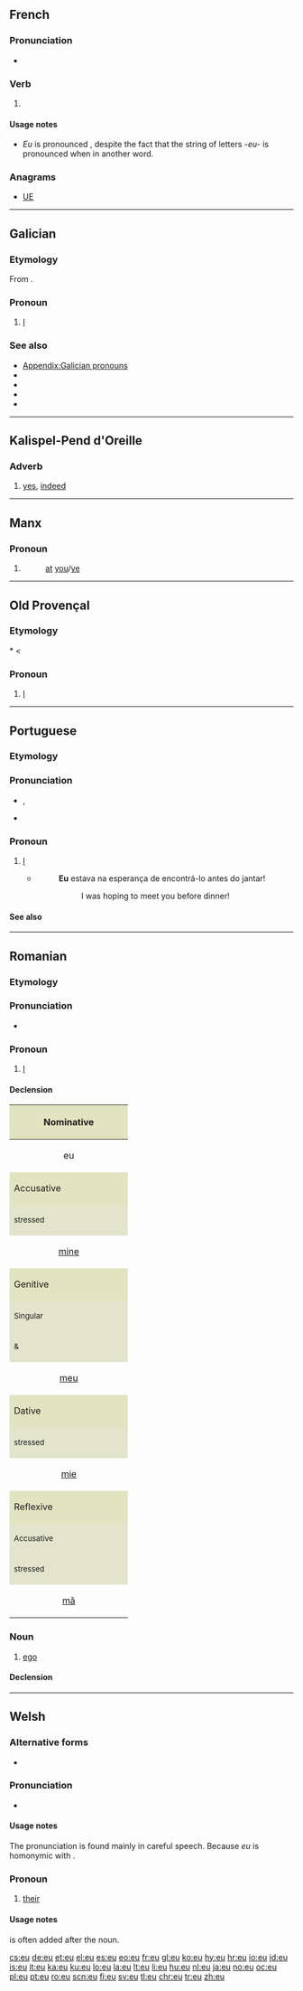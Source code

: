 {{also|Eu|EU|.eu|eu-|eü}}
==French==

===Pronunciation===
* {{IPA|/y/|lang=fr}}

===Verb===
{{fr-past participle}}

# {{past participle of|avoir|lang=fr}}

====Usage notes====
* ''Eu'' is pronounced {{IPAChar|/y/}}, despite the fact that the string of letters ''-eu-'' is pronounced {{IPAchar|/œ/}} when in another word.

===Anagrams===
* [[UE#French|UE]]

----

==Galician==

===Etymology===
From {{etyl|la|gl}} {{term|ego|lang=la}}.

===Pronoun===
{{gl-pron|form=nomonly|obl=min|dat=me|acc=me}}

# [[I]] {{qualifier|singular first-person personal pronoun}}

===See also===
* [[Appendix:Galician pronouns]]
* {{l|gl|comigo}}
* {{l|gl|me}}
* {{l|gl|meu}}
* {{l|gl|min}}

----

==Kalispel-Pend d'Oreille==

===Adverb===
{{infl|fla|adverb}}

# [[yes]], [[indeed]]

----

==Manx==

===Pronoun===
{{infl|gv|prepositional pronoun|emphatic form|euish}}

# {{form of|2nd person plural/formal|ec|lang=gv}}
#: [[at]] [[you]]/[[ye]]

----

==Old Provençal==

===Etymology===
{{etyl|VL.|pro}} *{{term||eo|lang=la}} < {{etyl|la|pro}} {{term|ego|lang=la}}

===Pronoun===
{{infl|pro|pronoun}}

# [[I]] {{gloss|first-person singular subject pronoun}}

----

==Portuguese==

===Etymology===
{{etyl|la|pt}} {{term|ego|lang=la}}

===Pronunciation===
* {{IPA|lang=pt|/eu/}}, {{SAMPA|/eu/}}
* {{hyphenation|eu}}

===Pronoun===
{{infl|pt|pronoun}}

# [[I]]
#* {{RQ:Harry Potter|6|pt-BR|page=184}}
#*: '''Eu''' estava na esperança de encontrá-lo antes do jantar!
#*:: I was hoping to meet you before dinner!

====See also====
{{Portuguese personal pronouns}}

----

==Romanian==

===Etymology===
{{etyl|la|ro}} {{term|ego|lang=la}}

===Pronunciation===
* {{IPA|[jew]|[jo]|lang=ro}}

===Pronoun===
{{infl|ro|personal pronoun|first-person singular}}

# [[I]]

====Declension====

{| style="background:#F0F0F0" cellpadding="3"
|-
! colspan="4" style="height:3em;background:#e2e4c0" | Nominative
|-
| colspan="4" align="center"| eu

|-
! colspan="4" style="height:3em;background:#e2e4c0" | Accusative
|-
! colspan="2" width="50%" style="background:#e2e4cb" | <small>stressed</small>
! colspan="2" width="50%" style="background:#e2e4cb" | <small>unstressed</small>
|-
| colspan="2" align="center"| [[mine]]
| colspan="2" align="center"| [[mă]]

|-
! colspan="4" style="height:3em;background:#e2e4c0" | Genitive
|-
! colspan="2" width="50%" style="background:#e2e4cb" | <small>Singular</small>
! colspan="2" width="50%" style="background:#e2e4cb" | <small>Plural</small>
|-
! width="25%" style="background:#e2e4cb" | <small>{{m}} & {{n}}</small>
! width="25%" style="background:#e2e4cb" | <small>{{f}}</small>
! width="25%" style="background:#e2e4cb" | <small>{{m}}</small>
! width="25%" style="background:#e2e4cb" | <small>{{f}} & {{n}}</small>
|-
| align="center" | [[meu]]
| align="center" | [[mea]]
| align="center" | [[mei]]
| align="center" | [[mele]]

|-
! colspan="4" style="height:3em;background:#e2e4c0" | Dative
|-
! colspan="2" width="50%" style="background:#e2e4cb" | <small>stressed</small>
! colspan="2" width="50%" style="background:#e2e4cb" | <small>unstressed</small>
|-
| colspan="2" align="center"| [[mie]]
| colspan="2" align="center"| [[îmi]]

|-
! colspan="4" style="height:3em;background:#e2e4c0" | Reflexive
|-
! colspan="2" width="50%" style="background:#e2e4cb" | <small>Accusative</small>
! colspan="2" width="50%" style="background:#e2e4cb" | <small>Dative</small>
|-
! width="25%" style="background:#e2e4cb" | <small>stressed</small>
! width="25%" style="background:#e2e4cb" | <small>unstressed</small>
! width="25%" style="background:#e2e4cb" | <small>stressed</small>
! width="25%" style="background:#e2e4cb" | <small>unstressed</small>
|-
| align="center" | [[mă]]
| align="center" | [[mine]]
| align="center" | [[mie]]
| align="center" | [[îmi]]
|}

===Noun===
{{ro-noun|n|euri}}

# [[ego]]

====Declension====
{{ro-noun-n|pl=euri|def=eul}}

----

==Welsh==

===Alternative forms===
* {{l|cy|i}} {{qualifier|after vowels}}

===Pronunciation===
* {{IPA|/i/|/əi/|lang=cy}}

====Usage notes====
The pronunciation {{IPA|/əi/}} is found mainly in careful speech. Because ''eu'' is homonymic with {{term|ei||his, her|lang=cy}}.

===Pronoun===
{{infl|cy|pronoun}}

# [[their]] {{qualifier|plural}}

====Usage notes====
{{term|nhw|lang=cy}} is often added after the noun.

[[cs:eu]]
[[de:eu]]
[[et:eu]]
[[el:eu]]
[[es:eu]]
[[eo:eu]]
[[fr:eu]]
[[gl:eu]]
[[ko:eu]]
[[hy:eu]]
[[hr:eu]]
[[io:eu]]
[[id:eu]]
[[is:eu]]
[[it:eu]]
[[ka:eu]]
[[ku:eu]]
[[lo:eu]]
[[la:eu]]
[[lt:eu]]
[[li:eu]]
[[hu:eu]]
[[nl:eu]]
[[ja:eu]]
[[no:eu]]
[[oc:eu]]
[[pl:eu]]
[[pt:eu]]
[[ro:eu]]
[[scn:eu]]
[[fi:eu]]
[[sv:eu]]
[[tl:eu]]
[[chr:eu]]
[[tr:eu]]
[[zh:eu]]
